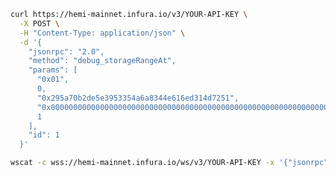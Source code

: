 
<Tabs>
<TabItem value="curl" label="curl">

```bash
curl https://hemi-mainnet.infura.io/v3/YOUR-API-KEY \
  -X POST \
  -H "Content-Type: application/json" \
  -d '{
    "jsonrpc": "2.0",
    "method": "debug_storageRangeAt",
    "params": [
      "0x01",
      0,
      "0x295a70b2de5e3953354a6a8344e616ed314d7251",
      "0x0000000000000000000000000000000000000000000000000000000000000000",
      1
    ],
    "id": 1
  }'
```

</TabItem>
<TabItem value="WSS" label="WSS">

```bash
wscat -c wss://hemi-mainnet.infura.io/ws/v3/YOUR-API-KEY -x '{"jsonrpc": "2.0", "method": "debug_storageRangeAt", "params": ["0x01", 0, "0x295a70b2de5e3953354a6a8344e616ed314d7251", "0x0000000000000000000000000000000000000000000000000000000000000000", 1], "id": 1}'
```

</TabItem>
</Tabs>